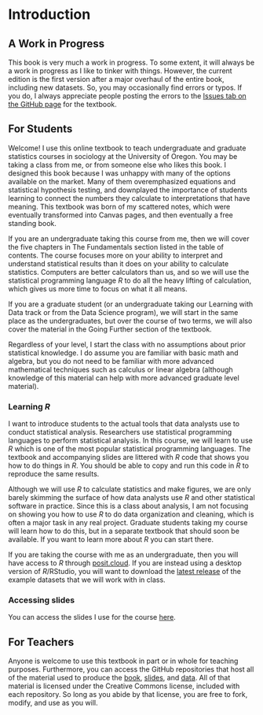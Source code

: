 # Introduction {.unnumbered}

::: {.callout-warning}
## A Work in Progress

This book is very much a work in progress. To some extent, it will always be a work in progress as I like to tinker with things. However, the current edition is the first version after a major overhaul of the entire book, including new datasets. So, you may occasionally find errors or typos. If you do, I always appreciate people posting the errors to the [Issues tab on the GitHub page](https://github.com/AaronGullickson/stat_book/issues) for the textbook. 

:::

## For Students

Welcome! I use this online textbook to teach undergraduate and graduate statistics courses in sociology at the University of Oregon. You may be taking a class from me, or from someone else who likes this book. I designed this book because I was unhappy with many of the options available on the market. Many of them overemphasized equations and statistical hypothesis testing, and downplayed the importance of students learning to connect the numbers they calculate to interpretations that have meaning. This textbook was born of my scattered notes, which were eventually transformed into Canvas pages, and then eventually a free standing book. 

If you are an undergraduate taking this course from me, then we will cover the five chapters in The Fundamentals section listed in the table of contents. The course focuses more on your ability to interpret and understand statistical results than it does on your ability to calculate statistics. Computers are better calculators than us, and so we will use the statistical programming language *R* to do all the heavy lifting of calculation, which gives us more time to focus on what it all means. 

If you are a graduate student (or an undergraduate taking our Learning with Data track or from the Data Science program), we will start in the same place as the undergraduates, but over the course of two terms, we will also cover the material in the Going Further section of the textbook.

Regardless of your level, I start the class with no assumptions about prior statistical knowledge. I do assume you are familiar with basic math and algebra, but you do not need to be familiar with more advanced mathematical techniques such as calculus or linear algebra (although knowledge of this material can help with more advanced graduate level material).

### Learning *R*

I want to introduce students to the actual tools that data analysts use to conduct statistical analysis. Researchers use statistical programming languages to perform statistical analysis. In this course, we will learn to use *R* which is one of the most popular statistical programming languages. The textbook and accompanying slides are littered with *R* code that shows you how to do things in *R*. You should be able to copy and run this code in *R* to reproduce the same results.

Although we will use *R* to calculate statistics and make figures, we are only barely skimming the surface of how data analysts use *R* and other statistical software in practice. Since this is a class about analysis, I am not focusing on showing you how to use *R* to do data organization and cleaning, which is often a major task in any real project. Graduate students taking my course will learn how to do this, but in a separate textbook that should soon be available. If you want to learn more about *R* you can start there.

If you are taking the course with me as an undergraduate, then you will have access to *R* through [posit.cloud](https://posit.cloud). If you are instead using a desktop version of *R*/RStudio, you will want to download the [latest release](https://github.com/AaronGullickson/stat_data/releases) of the example datasets that we will work with in class.

### Accessing slides

You can access the slides I use for the course [here](https://stat-analysis-slides.netlify.app).

## For Teachers

Anyone is welcome to use this textbook in part or in whole for teaching purposes. Furthermore, you can access the GitHub repositories that host all of the material used to produce the [book](https://github.com/AaronGullickson/stat_book), [slides](https://github.com/AaronGullickson/stat_book), and [data](https://github.com/AaronGullickson/stat_book). All of that material is licensed under the Creative Commons license, included with each repository. So long as you abide by that license, you are free to fork, modify, and use as you will.
